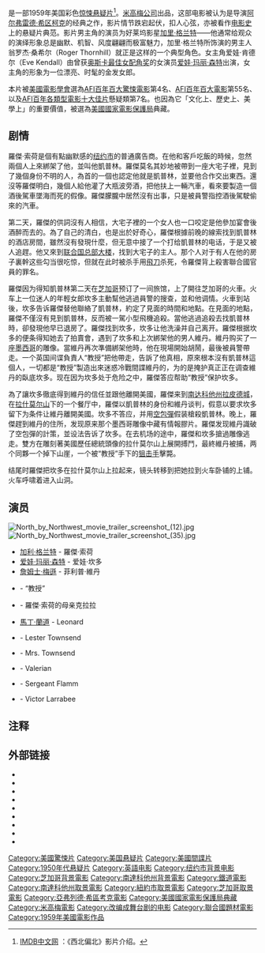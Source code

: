 {{dablink|'''西北-{}-偏北'''或'''北-{}-西北'''也可以指位於[[西北|西北]]方和[[北|北]]方之間的過渡[[方向|方向]]。}}
{{noteTA
|G1=Movie
|G2=Show
|1=zh-tw:北西北; zh-cn:西北偏北; zh-hk:奪魄驚魂;
}}
{{Infobox film
| name = 西北偏北
| original_name = ''{{lang|en|North by Northwest}}''
| image          = Northbynorthwest1.jpg
| image_size     =
| caption        = 劇院海報
| alt            =
| director       = [[亞弗列·希治閣|亞弗列·希治閣]]
| producer       = 亞弗列·希治閣
| writer         = {{le|恩斯特·雷曼|Ernest Lehman}}
| starring       = {{Plain list|
* [[加里·格兰特|加里·格兰特]]
* [[爱娃·玛丽·森特|爱娃·玛丽·森特]]
* [[詹姆士·梅遜|詹姆士·梅遜]]
* {{le|潔茜·羅伊絲·蘭迪斯|Jessie Royce Landis}}
}}
| music          = [[伯纳德·赫尔曼|伯纳德·赫尔曼]]
| cinematography = {{le|羅伯特·伯克斯|Robert Burks}}
| editing        = {{le|喬治·托馬西尼|George Tomasini}}
| studio          = 米高梅公司
| distributor    = [[米高梅公司|米高梅公司]]
| released       = {{Film date|1959|07|28}}
| runtime        = 136分钟
| country        = {{美國電影產地}}
| language       = 英语
| budget         = 432万美元
| gross          = 984万美元
| tw_name = 北西北
| cn_name = 西北偏北
| hk_name = 奪魄驚魂
}}
{{作品名稱|name=''North by Northwest''|zh=西北偏北}}是一部1959年美国彩色[[惊悚片|惊悚悬疑片]]<ref>[http://www.imdb.cn/title/tt0053125 IMDB中文网] {{Wayback|url=http://www.imdb.cn/title/tt0053125 |date=20210414090711 }}：《西北偏北》影片介绍。</ref>。[[米高梅公司|米高梅公司]]出品，这部电影被认为是导演[[阿尔弗雷德·希区柯克|阿尔弗雷德·希区柯克]]的经典之作，影片情节跌宕起伏，扣人心弦，亦被看作[[电影史|电影史]]上的悬疑片典范。影片男主角的演员为好莱坞影星[[加里·格兰特|加里·格兰特]]——他通常给观众的演绎形象总是幽默、机智、风度翩翩而极富魅力，加里·格兰特所饰演的男主人翁罗杰·桑希尔（Roger Thornhill）就正是这样的一个典型角色。女主角爱娃·肯德尔（Eve Kendall）由曾获[[奥斯卡最佳女配角奖|奥斯卡最佳女配角奖]]的女演员[[爱娃·玛丽·森特|爱娃·玛丽·森特]]出演，女主角的形象为一位漂亮、时髦的金发女郎。

本片被[[美國電影學會|美國電影學會]]選為[[AFI百年百大驚悚電影|AFI百年百大驚悚電影]]第4名、[[AFI百年百大電影|AFI百年百大電影]]第55名、以及[[AFI百年各類型電影十大佳片|AFI百年各類型電影十大佳片]]懸疑類第7名。也因為它「文化上、歷史上、美學上」的重要價值，被選為[[美國國家電影保護局|美國國家電影保護局]]典藏。

== 剧情 ==
羅傑·索荷是個有點幽默感的[[纽约市|纽约市]]的普通廣告商。在他和客戶吃飯的時候，忽然兩個人上來綁架了他，並叫他凱普林。羅傑莫名其妙地被帶到一座大宅子裡，見到了幾個身份不明的人，為首的一個也認定他就是凱普林，並要他合作交出東西。還沒等羅傑明白，幾個人給他灌了大瓶波旁酒，把他扶上一輛汽車，看來要製造一個酒後駕車墜海而死的假像。羅傑朦朧中居然沒有出事，只是被員警指控酒後駕駛偷來的汽車。

第二天，羅傑的供詞沒有人相信，大宅子裡的一个女人也一口咬定是他參加宴會後酒醉而去的。為了自己的清白，也是出於好奇心，羅傑根據前晚的線索找到凱普林的酒店房間，雖然沒有發現什麼，但无意中接了一个打给凱普林的电话，于是又被人追趕。他又來到[[联合国总部大楼|联合国总部大楼]]，找到大宅子的主人。那个人对于有人在他的房子裏幹这些勾当很吃惊，但就在此时被杀手用[[飛刀|飛刀]]杀死，令羅傑背上殺害聯合國官員的罪名。

羅傑因为得知凱普林第二天在[[芝加哥|芝加哥]]预订了一间旅馆，上了開往芝加哥的火車。火车上一位迷人的年輕女郎坎多主動幫他逃過員警的搜查，並和他调情。火車到站後，坎多告诉羅傑替他聯絡了凱普林，約定了見面的時間和地點。在見面的地點，羅傑不僅沒有見到凱普林，反而被一駕小型飛機追殺。當他逃過追殺去找凱普林時，卻發現他早已退房了。羅傑找到坎多，坎多让他洗澡并自己离开。羅傑根据坎多的便条得知她去了拍賣會，遇到了坎多和上次綁架他的男人維丹。維丹购买了一座[[墨西哥|墨西哥]]的雕像。當維丹再次準備綁架他時，他在現場開始胡鬧，最後被員警帶走。一个英国间谍負責人“教授”把他帶走，告訴了他真相，原來根本沒有凱普林這個人，一切都是“教授”製造出來迷惑冷戰間諜維丹的，为的是掩护真正正在调查維丹的臥底坎多。现在因为坎多处于危险之中，羅傑答应帮助“教授”保护坎多。

為了讓坎多徹底得到維丹的信任並跟他離開美國，羅傑来到[[南达科他州|南达科他州]][[拉皮德城_(南达科他州)|拉皮德城]]，在[[拉什莫尔山|拉什莫尔山]]下的一个餐厅中，羅傑以凱普林的身份和維丹谈判，假意以要求坎多留下为条件让維丹離開美國。坎多不答应，并用[[空包彈|空包彈]]假装槍殺凱普林。晚上，羅傑趕到維丹的住所，发现原来那个墨西哥雕像中藏有情報膠片。羅傑发现維丹識破了空包彈的計策，並设法告诉了坎多。在去机场的途中，羅傑和坎多搶過雕像逃走。雙方在雕刻著美國歷任總統頭像的拉什莫尔山上展開搏鬥，最終維丹被捕，两个同夥一个掉下山崖，一个被“教授”手下的[[狙击手|狙击手]]擊斃。

结尾时羅傑把坎多在拉什莫尔山上拉起来，镜头转移到把她拉到火车卧铺的上铺。火车呼啸着进入山洞。

== 演员 ==
[[File:North_by_Northwest_movie_trailer_screenshot_(12).jpg|thumb]]
[[File:North_by_Northwest_movie_trailer_screenshot_(35).jpg|thumb]]
* [[加利·格兰特|加利·格兰特]] - 羅傑·索荷
* [[爱娃·玛丽·森特|爱娃·玛丽·森特]] - 爱娃·坎多
* [[詹姆士·梅遜|詹姆士·梅遜]] - 菲利普·維丹
* {{le|里奧·G·卡羅爾|Leo G. Carroll}} - “教授”
* {{le|潔茜·羅伊斯·蘭迪斯|Jessie Royce Landis}} - 羅傑·索荷的母亲克拉拉
* [[馬丁·蘭道|馬丁·蘭道]] - Leonard
* {{le|菲利普·奧伯|Philip Ober}} - Lester Townsend
* {{le|約瑟芬·哈欽森|Josephine Hutchinson}} - Mrs. Townsend
* {{le|亞當·威廉姆斯|Adam Williams (actor)}} - Valerian
* {{le|帕特里克·麥克維|Patrick McVey}} - Sergeant Flamm
* {{le|愛德華·普拉特|Edward Platt}} - Victor Larrabee

== 注释 ==
<span style="font-size:smaller;"><references/></span>

== 外部链接 ==
{{Commons category|North by Northwest (1959 film)}}
{{Wikiquote}}
* {{AFI film|52975}}
* {{IMDb title|0053125}}
* {{Rotten Tomatoes|north-by-northwest}}
* {{Amg movie|35655}}
* {{tcmdb title|1036}}
* {{cite web| date = July 14, 1975| author = Pauline Kael| title = American Masters. Cary Grant| url = https://www.pbs.org/wnet/americanmasters/database/grant_c.html| archiveurl = https://web.archive.org/web/20050525055737/http://www.pbs.org/wnet/americanmasters/database/grant_c.html| archivedate = 2005-05-25| work = [[The_New_Yorker|The New Yorker]]| page = 3| access-date = 2018-02-26| dead-url = no}}
* {{cite journal | jstor = 1225612 | title = The Direction of North by Northwest | url = https://archive.org/details/sim_cinema-journal_winter-1997_36_2/page/43 | author = Christopher D. Morris | work = Cinema Journal| year=1997  | pages = 43–56 | volume=36 | doi=10.2307/1225612}}
* {{douban}}
* {{Mtime|14307}}
{{亞弗列·希治閣}}
{{DEFAULTSORT:North by Northwest}}
[[Category:美國驚悚片|Category:美國驚悚片]]
[[Category:美国悬疑片|Category:美国悬疑片]]
[[Category:美國間諜片|Category:美國間諜片]]
[[Category:1950年代悬疑片|Category:1950年代悬疑片]]
[[Category:英語电影|Category:英語电影]]
[[Category:纽约市背景电影|Category:纽约市背景电影]]
[[Category:芝加哥背景電影|Category:芝加哥背景電影]]
[[Category:南達科他州背景電影|Category:南達科他州背景電影]]
[[Category:鐵道電影|Category:鐵道電影]]
[[Category:南達科他州取景電影|Category:南達科他州取景電影]]
[[Category:紐約市取景電影|Category:紐約市取景電影]]
[[Category:芝加哥取景電影|Category:芝加哥取景電影]]
[[Category:亞弗列德·希區考克電影|Category:亞弗列德·希區考克電影]]
[[Category:美國國家電影保護局典藏|Category:美國國家電影保護局典藏]]
[[Category:米高梅電影|Category:米高梅電影]]
[[Category:改编成舞台剧的电影|Category:改编成舞台剧的电影]]
[[Category:聯合國題材電影|Category:聯合國題材電影]]
[[Category:1959年美國電影作品|Category:1959年美國電影作品]]